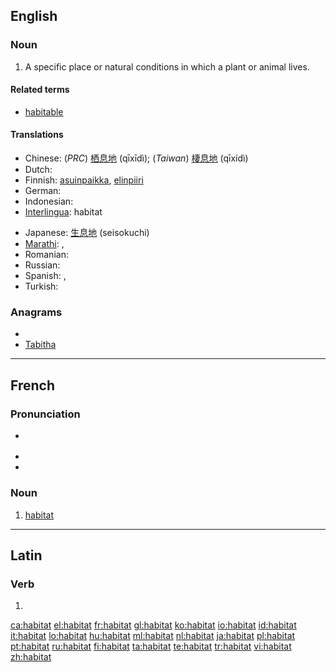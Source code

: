 {{also|habitât}}
==English==

===Noun===
{{en-noun}}

# {{biology}} A specific place or natural conditions in which a plant or animal lives.

====Related terms====
* [[habitable]]

====Translations====
{{trans-top|natural conditions in which a plant or animal lives}}
* Chinese: (''PRC'') [[栖息地]] (qīxīdì); (''Taiwan'') [[棲息地]]  (qīxídì)
* Dutch: {{t-|nl|woonplaats|m|f}}
* Finnish: [[asuinpaikka]], [[elinpiiri]]
* German: {{t|de|Habitat|n}}
* Indonesian: {{t+|id|habitat|xs=Indonesian}}
* [[Interlingua]]: habitat
{{trans-mid}}
* Japanese: [[生息地]] (seisokuchi)
* [[Marathi]]: {{t|mr|अधिवास|sc=Deva|xs=Marathi}}, {{t|mr|प्राकृतिक वास|sc=Deva|xs=Marathi}}
* Romanian: {{t-|ro|habitat}}
* Russian: {{t|ru|среда обитания|f|tr=sredá obitánija|sc=Cyrl}}
* Spanish: {{t+|es|habitación|f}},  {{t-|es|habitat}}
* Turkish: {{t+|tr|habitat}}
{{trans-bottom}}

===Anagrams===
* {{alphagram|aabhitt}}
* [[Tabitha#English|Tabitha]]

----

==French==

===Pronunciation===
* {{muteh}} {{IPA|/a.bi.ta/|lang=fr}}
* {{rhymes|a|lang=fr}}
* {{homophones|habitats|lang=fr}}

===Noun===
{{fr-noun|m}}

# [[#English|habitat]]

----

==Latin==

===Verb===
{{la-verb-form|habitat}}

# {{conjugation of|[[habito#Latin|habitō]]||3|s|pres|act|ind}}

[[ca:habitat]]
[[el:habitat]]
[[fr:habitat]]
[[gl:habitat]]
[[ko:habitat]]
[[io:habitat]]
[[id:habitat]]
[[it:habitat]]
[[lo:habitat]]
[[hu:habitat]]
[[ml:habitat]]
[[nl:habitat]]
[[ja:habitat]]
[[pl:habitat]]
[[pt:habitat]]
[[ru:habitat]]
[[fi:habitat]]
[[ta:habitat]]
[[te:habitat]]
[[tr:habitat]]
[[vi:habitat]]
[[zh:habitat]]
